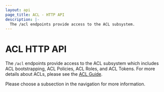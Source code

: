 ```yaml
---
layout: api
page_title: ACL - HTTP API
description: |-
  The /acl endpoints provide access to the ACL subsystem.
---
```


# ACL HTTP API

The `/acl` endpoints provide access to the ACL subsystem which includes
ACL bootstrapping, ACL Policies, ACL Roles, and ACL Tokens. For more details
about ACLs, please see the
[ACL Guide](https://learn.hashicorp.com/collections/nomad/access-control).

Please choose a subsection in the navigation for more information.
